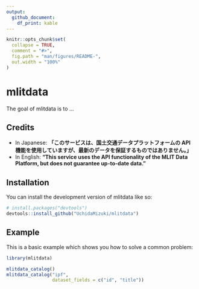 ```yaml
---
output: 
  github_document:
    df_print: kable
---
```


<!-- README.md is generated from README.Rmd. Please edit that file -->

```r
knitr::opts_chunk$set(
  collapse = TRUE,
  comment = "#>",
  fig.path = "man/figures/README-",
  out.width = "100%"
)
```

# mlitdata

<!-- badges: start -->

<!-- badges: end -->

The goal of mlitdata is to ...

## Credits

-   In Japanese: **「このサービスは、国土交通データプラットフォームの API 機能を使用していますが、最新のデータを保証するものではありません。」**
-   In English: **"This service uses the API functionality of the MLIT Data Platform, but does not guarantee up-to-date data."**

## Installation

You can install the development version of mlitdata like so:

``` r
# install.packages("devtools")
devtools::install_github("UchidaMizuki/mlitdata")
```

## Example

This is a basic example which shows you how to solve a common problem:

```r
library(mlitdata)

mlitdata_catalog()
mlitdata_catalog("ipf",
                 dataset_fields = c("id", "title"))
```
